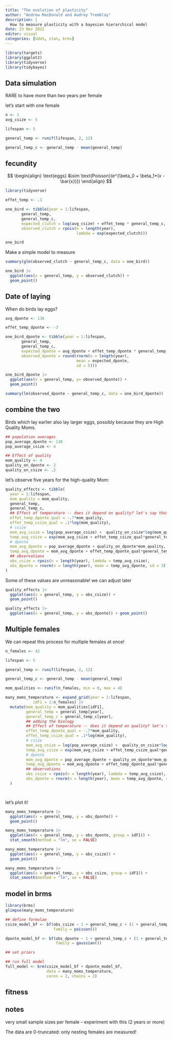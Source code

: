 ```yaml
---
title: "The evolution of plasticity"
author: "Andrew MacDonald and Audrey Tremblay"
description: |
  How to measure plasticity with a bayesian hierarchical model
date: 23 Nov 2022
editor: visual
categories: [UdeS, stan, brms]
---
```


```r
library(targets)
library(ggplot2)
library(tidyverse)
library(tidybayes)
```

## Data simulation

RARE to have more than two years per female

let's start with one female


```r
n <- 1
avg_csize <- 5

lifespan <- 5

general_temp <- runif(lifespan, 2, 12)

general_temp_c <- general_temp - mean(general_temp)

```

## fecundity

$$
\begin{align}
\text{eggs} &\sim \text{Poisson}(e^{\beta_0 + \beta_1*(x - \bar{x})})
\end{align}
$$

```r
library(tidyverse)

effet_temp <- .1

one_bird <- tibble(year = 1:lifespan,
       general_temp,
       general_temp_c,
       expected_clutch = log(avg_csize) + effet_temp * general_temp_c,
       observed_clutch = rpois(n = length(year), 
                               lambda = exp(expected_clutch)))

one_bird
```

Make a simple model to measure

```r
summary(glm(observed_clutch ~ general_temp_c, data = one_bird))
```

```r
one_bird |> 
  ggplot(aes(x = general_temp, y = observed_clutch)) + 
  geom_point()
```


## Date of laying

When do birds lay eggs?


```r

avg_dponte <- 138

effet_temp_dponte <- -3

one_bird_dponte <- tibble(year = 1:lifespan,
       general_temp,
       general_temp_c,
       expected_dponte = avg_dponte + effet_temp_dponte * general_temp_c,
       observed_dponte = round(rnorm(n = length(year), 
                               mean = expected_dponte,
                               sd = 5)))
```

```r
one_bird_dponte |> 
  ggplot(aes(x = general_temp, y= observed_dponte)) + 
  geom_point()

summary(lm(observed_dponte ~ general_temp_c, data = one_bird_dponte))
```



## combine the two

Birds which lay earlier also lay larger eggs, possibly because they are High Quality Moms.

```r
## population averages
pop_average_dponte <- 138
pop_average_csize <- 4

## Effect of quality
mom_quality <- 4
quality_on_dponte <- 2
quality_on_csize <- .2


```

let's observe five years for the high-quality Mom:

```r
quality_effects <- tibble(
  year = 1:lifespan,
  mom_quality = mom_quality,
  general_temp,
  general_temp_c,
  ## Effect of temperature -- does it depend on quality? let's say that it DOES (for now) 
  effet_temp_dponte_qual = -.7*mom_quality,
  effet_temp_csize_qual = .1*log(mom_quality),
  # csize
  mom_avg_csize = log(pop_average_csize) +  quality_on_csize*log(mom_quality),
  temp_avg_csize = exp(mom_avg_csize + effet_temp_csize_qual*general_temp_c),
  # dponte
  mom_avg_dponte = pop_average_dponte + quality_on_dponte*mom_quality,
  temp_avg_dponte = mom_avg_dponte + effet_temp_dponte_qual*general_temp_c,
  ## observations
  obs_csize = rpois(n = length(year), lambda = temp_avg_csize),
  obs_dponte = rnorm(n = length(year), mean = temp_avg_dponte, sd = 3) |> round()
)
```

Some of these values are unreasonable! we can adjust later

```r
quality_effects |> 
  ggplot(aes(x = general_temp, y = obs_csize)) + 
  geom_point()

quality_effects |> 
  ggplot(aes(x = general_temp, y = obs_dponte)) + geom_point()
```

## Multiple females

We can repeat this process for multiple females at once! 

```r
n_females <- 42

lifespan <- 5

general_temp <- runif(lifespan, 2, 12)

general_temp_c <- general_temp - mean(general_temp)

mom_qualities <- runif(n_females, min = 0, max = 4)

many_moms_temperature <- expand_grid(year = 1:lifespan,
            idF1 = 1:n_females) |> 
  mutate(mom_quality = mom_qualities[idF1],
         general_temp = general_temp[year],
         general_temp_c = general_temp_c[year],
         ## adding the biology
         ## Effect of temperature -- does it depend on quality? let's say that it DOES (for now) 
         effet_temp_dponte_qual = -.7*mom_quality,
         effet_temp_csize_qual = .1*log(mom_quality),
         # csize
         mom_avg_csize = log(pop_average_csize) +  quality_on_csize*log(mom_quality),
         temp_avg_csize = exp(mom_avg_csize + effet_temp_csize_qual*general_temp_c),
         # dponte
         mom_avg_dponte = pop_average_dponte + quality_on_dponte*mom_quality,
         temp_avg_dponte = mom_avg_dponte + effet_temp_dponte_qual*general_temp_c,
         ## observations
         obs_csize = rpois(n = length(year), lambda = temp_avg_csize),
         obs_dponte = rnorm(n = length(year), mean = temp_avg_dponte, sd = 3) |> round()
  )




```

let's plot it! 

```r
many_moms_temperature |> 
  ggplot(aes(x = general_temp, y = obs_dponte)) + 
  geom_point()

many_moms_temperature |> 
  ggplot(aes(x = general_temp, y = obs_dponte, group = idF1)) + 
  stat_smooth(method = "lm", se = FALSE)
```

```r
many_moms_temperature |> 
  ggplot(aes(x = general_temp, y = obs_csize)) + 
  geom_point()

many_moms_temperature |> 
  ggplot(aes(x = general_temp, y = obs_csize, group = idF1)) + 
  stat_smooth(method = "lm", se = FALSE)
```

## model in brms

```r
library(brms)
glimpse(many_moms_temperature)

## define formulae
csize_model_bf <- bf(obs_csize ~ 1 + general_temp_c + (1 + general_temp_c|f|idF1),
                     family = poisson())

dponte_model_bf <- bf(obs_dponte ~ 1 + general_temp_c + (1 + general_temp_c|f|idF1),
                      family = gaussian())

## set priors

## run full model
full_model <- brm(csize_model_bf + dponte_model_bf, 
                  data = many_moms_temperature,
                  cores = 2, chains = 2)

```




## fitness

## notes

very small sample sizes per female -- experiment with this (2 years or more)

The data are 0-truncated: only nesting females are measured! 
